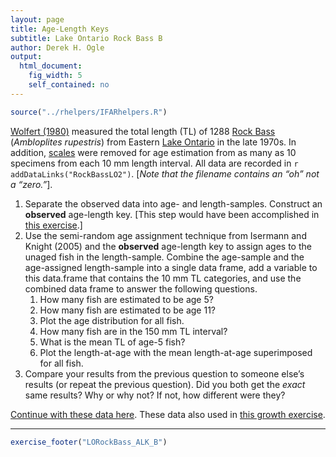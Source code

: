 ```yaml
---
layout: page
title: Age-Length Keys
subtitle: Lake Ontario Rock Bass B
author: Derek H. Ogle
output: 
  html_document: 
    fig_width: 5
    self_contained: no
---
```

```r
source("../rhelpers/IFARhelpers.R")
```

[Wolfert (1980)](https://pubs.er.usgs.gov/publication/1000461) measured the total length (TL) of 1288 [Rock Bass](https://en.wikipedia.org/wiki/Rock_bass) (*Ambloplites rupestris*) from Eastern [Lake Ontario](https://en.wikipedia.org/wiki/Lake_Ontario) in the late 1970s.  In addition, [scales](https://en.wikipedia.org/wiki/Fish_scale) were removed for age estimation from as many as 10 specimens from each 10 mm length interval.  All data are recorded in `r addDataLinks("RockBassLO2")`. [*Note that the filename contains an "oh" not a "zero."*].

1. Separate the observed data into age- and length-samples.  Construct an **observed** age-length key.  [This step would have been accomplished in [this exercise](LORockBass_ALK_A.html).]
1. Use the semi-random age assignment technique from Isermann and Knight (2005) and the **observed** age-length key to assign ages to the unaged fish in the length-sample.  Combine the age-sample and the age-assigned length-sample into a single data frame, add a variable to this data.frame that contains the 10 mm TL categories, and use the combined data frame to answer the following questions.
    1. How many fish are estimated to be age 5?
    1. How many fish are estimated to be age 11?
    1. Plot the age distribution for all fish.
    1. How many fish are in the 150 mm TL interval?
    1. What is the mean TL of age-5 fish?
    1. Plot the length-at-age with the mean length-at-age superimposed for all fish.
1. Compare your results from the previous question to someone else's results (or repeat the previous question).  Did you both get the *exact* same results? Why or why not?  If not, how different were they?

[Continue with these data here](LORockBass_ALK_C.html).  These data also used in [this growth exercise](LORockBass_Growth_A.html).

---
```r
exercise_footer("LORockBass_ALK_B")
```
